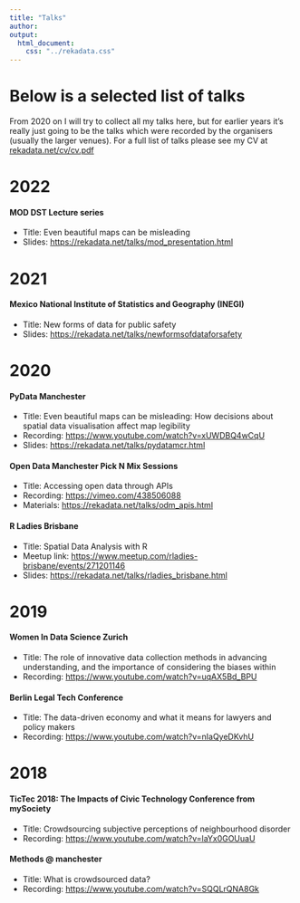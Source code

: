```yaml
---
title: "Talks"
author: 
output:
  html_document:
    css: "../rekadata.css"
---
```



# Below is a selected list of talks

From 2020 on I will try to collect all my talks here, but for earlier years it's really just going to be the talks which were recorded by the organisers (usually the larger venues). For a full list of talks please see my CV at [rekadata.net/cv/cv.pdf](https://rekadata.net/cv/cv.pdf)

# 2022

#### MOD DST Lecture series

- Title: Even beautiful maps can be misleading
- Slides: [https://rekadata.net/talks/mod_presentation.html](https://rekadata.net/talks/mod_presentation.html)



# 2021

#### Mexico National Institute of Statistics and Geography (INEGI)

- Title: New forms of data for public safety
- Slides: [https://rekadata.net/talks/newformsofdataforsafety](https://rekadata.net/talks/newformsofdataforsafety.html)



# 2020

#### PyData Manchester 

- Title: Even beautiful maps can be misleading: How decisions about spatial data visualisation affect map legibility
- Recording: [https://www.youtube.com/watch?v=xUWDBQ4wCqU](https://www.youtube.com/watch?v=xUWDBQ4wCqU)
- Slides: [https://rekadata.net/talks/pydatamcr.html](https://rekadata.net/talks/pydatamcr.html)


#### Open Data Manchester Pick N Mix Sessions

- Title: Accessing open data through APIs
- Recording: [https://vimeo.com/438506088](https://vimeo.com/438506088)
- Materials: [https://rekadata.net/talks/odm_apis.html](https://rekadata.net/talks/odm_apis.html)



#### R Ladies Brisbane

- Title: Spatial Data Analysis with R
- Meetup link: [https://www.meetup.com/rladies-brisbane/events/271201146](https://www.meetup.com/rladies-brisbane/events/271201146)
- Slides: [https://rekadata.net/talks/rladies_brisbane.html](https://rekadata.net/talks/rladies_brisbane.html)

# 2019

#### Women In Data Science Zurich

- Title: The role of innovative data collection methods in advancing understanding, and the importance of considering the biases within
- Recording: [https://www.youtube.com/watch?v=uqAX5Bd_BPU](https://www.youtube.com/watch?v=uqAX5Bd_BPU)

#### Berlin Legal Tech Conference

- Title: The data-driven economy and what it means for lawyers and policy makers
- Recording: [https://www.youtube.com/watch?v=nIaQyeDKvhU](https://www.youtube.com/watch?v=nIaQyeDKvhU)

# 2018

#### TicTec 2018: The Impacts of Civic Technology Conference from mySociety

- Title: Crowdsourcing subjective perceptions of neighbourhood disorder
- Recording: [https://www.youtube.com/watch?v=laYx0GOUuaU](https://www.youtube.com/watch?v=laYx0GOUuaU)

#### Methods @ manchester

- Title: What is crowdsourced data?
- Recording: [https://www.youtube.com/watch?v=SQQLrQNA8Gk](https://www.youtube.com/watch?v=SQQLrQNA8Gk)
